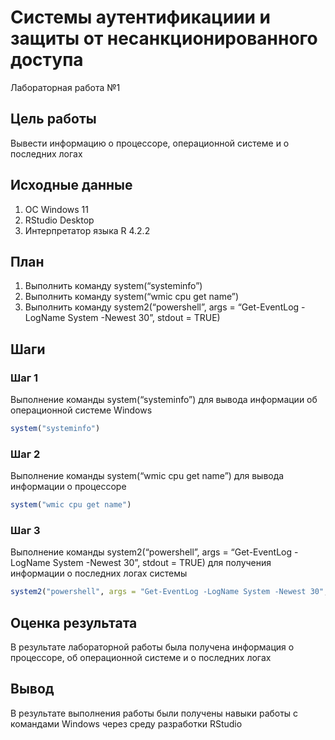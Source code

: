 # Системы аутентификациии и защиты от несанкционированного доступа

Лабораторная работа №1

## Цель работы

Вывести информацию о процессоре, операционной системе и о последних логах

## Исходные данные

1.  ОС Windows 11
2.  RStudio Desktop
3.  Интерпретатор языка R 4.2.2

## План

1.  Выполнить команду system("systeminfo")
2.  Выполнить команду system("wmic cpu get name")
3.  Выполнить команду system2("powershell", args = "Get-EventLog -LogName System -Newest 30", stdout = TRUE)

## Шаги

### Шаг 1

Выполнение команды system("systeminfo") для вывода информации об операционной системе Windows

```r
system("systeminfo")
```

### Шаг 2

Выполнение команды system("wmic cpu get name") для вывода информации о процессоре

```r
system("wmic cpu get name")
```

### Шаг 3

Выполнение команды system2("powershell", args = "Get-EventLog -LogName System -Newest 30", stdout = TRUE) для получения информации о последних логах системы

```r
system2("powershell", args = "Get-EventLog -LogName System -Newest 30", stdout = TRUE)
```

## Оценка результата

В результате лабораторной работы была получена информация о процессоре, об операционной системе и о последних логах

## Вывод

В результате выполнения работы были получены навыки работы с командами Windows через среду разработки RStudio

